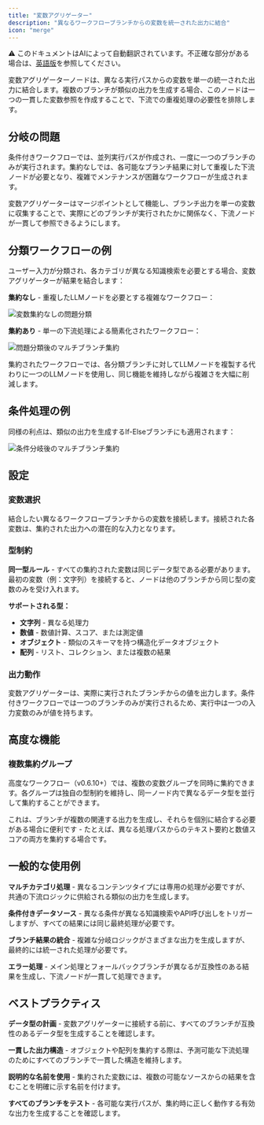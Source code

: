 ```yaml
---
title: "変数アグリゲーター"
description: "異なるワークフローブランチからの変数を統一された出力に結合"
icon: "merge"
---
```


<Note> ⚠️ このドキュメントはAIによって自動翻訳されています。不正確な部分がある場合は、[英語版](/en/documentation/pages/nodes/variable-aggregator)を参照してください。</Note>


変数アグリゲーターノードは、異なる実行パスからの変数を単一の統一された出力に結合します。複数のブランチが類似の出力を生成する場合、このノードは一つの一貫した変数参照を作成することで、下流での重複処理の必要性を排除します。

## 分岐の問題

条件付きワークフローでは、並列実行パスが作成され、一度に一つのブランチのみが実行されます。集約なしでは、各可能なブランチ結果に対して重複した下流ノードが必要となり、複雑でメンテナンスが困難なワークフローが生成されます。

変数アグリゲーターはマージポイントとして機能し、ブランチ出力を単一の変数に収集することで、実際にどのブランチが実行されたかに関係なく、下流ノードが一貫して参照できるようにします。

## 分類ワークフローの例

ユーザー入力が分類され、各カテゴリが異なる知識検索を必要とする場合、変数アグリゲーターが結果を結合します：

**集約なし** - 重複したLLMノードを必要とする複雑なワークフロー：

<Frame caption="変数集約なしの複雑なワークフロー">
  <img src="https://assets-docs.dify.ai/dify-enterprise-mintlify/en/guides/workflow/node/7a7c91663c3799ce9d056b013d5df29c.png" alt="変数集約なしの問題分類" />
</Frame>

**集約あり** - 単一の下流処理による簡素化されたワークフロー：

<Frame caption="変数集約を使用した簡素化されたワークフロー">
  <img src="https://assets-docs.dify.ai/dify-enterprise-mintlify/en/guides/workflow/node/2b1694936fdab4843f5edc3f2fd1e79a.png" alt="問題分類後のマルチブランチ集約" />
</Frame>

集約されたワークフローでは、各分類ブランチに対してLLMノードを複製する代わりに一つのLLMノードを使用し、同じ機能を維持しながら複雑さを大幅に削減します。

## 条件処理の例

同様の利点は、類似の出力を生成するIf-Elseブランチにも適用されます：

<Frame caption="条件分岐後の変数集約">
  <img src="https://assets-docs.dify.ai/dify-enterprise-mintlify/en/guides/workflow/node/ff0e5774a3eccc8a04c310ab9bae25e7.png" alt="条件分岐後のマルチブランチ集約" />
</Frame>

## 設定

### 変数選択

結合したい異なるワークフローブランチからの変数を接続します。接続された各変数は、集約された出力への潜在的な入力となります。

### 型制約

**同一型ルール** - すべての集約された変数は同じデータ型である必要があります。最初の変数（例：文字列）を接続すると、ノードは他のブランチから同じ型の変数のみを受け入れます。

**サポートされる型：**
- **文字列** - 異なる処理力
- **数値** - 数値計算、スコア、または測定値
- **オブジェクト** - 類似のスキーマを持つ構造化データオブジェクト
- **配列** - リスト、コレクション、または複数の結果

### 出力動作

変数アグリゲーターは、実際に実行されたブランチからの値を出力します。条件付きワークフローでは一つのブランチのみが実行されるため、実行中は一つの入力変数のみが値を持ちます。

## 高度な機能

### 複数集約グループ

高度なワークフロー（v0.6.10+）では、複数の変数グループを同時に集約できます。各グループは独自の型制約を維持し、同一ノード内で異なるデータ型を並行して集約することができます。

これは、ブランチが複数の関連する出力を生成し、それらを個別に結合する必要がある場合に便利です - たとえば、異なる処理パスからのテキスト要約と数値スコアの両方を集約する場合です。

## 一般的な使用例

**マルチカテゴリ処理** - 異なるコンテンツタイプには専用の処理が必要ですが、共通の下流ロジックに供給される類似の出力を生成します。

**条件付きデータソース** - 異なる条件が異なる知識検索やAPI呼び出しをトリガーしますが、すべての結果には同じ最終処理が必要です。

**ブランチ結果の統合** - 複雑な分岐ロジックがさまざまな出力を生成しますが、最終的には統一された処理が必要です。

**エラー処理** - メイン処理とフォールバックブランチが異なるが互換性のある結果を生成し、下流ノードが一貫して処理できます。

## ベストプラクティス

**データ型の計画** - 変数アグリゲーターに接続する前に、すべてのブランチが互換性のあるデータ型を生成することを確認します。

**一貫した出力構造** - オブジェクトや配列を集約する際は、予測可能な下流処理のためにすべてのブランチで一貫した構造を維持します。

**説明的な名前を使用** - 集約された変数には、複数の可能なソースからの結果を含むことを明確に示す名前を付けます。

**すべてのブランチをテスト** - 各可能な実行パスが、集約時に正しく動作する有効な出力を生成することを確認します。
